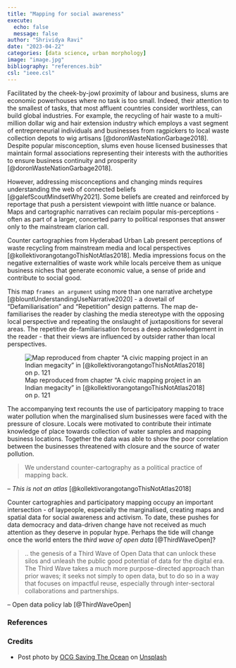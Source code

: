 ```yaml
---
title: "Mapping for social awareness"
execute:
  echo: false
  message: false
author: "Shrividya Ravi"
date: "2023-04-22"
categories: [data science, urban morphology]
image: "image.jpg"
bibliography: "references.bib"
csl: "ieee.csl"
---
```


Facilitated by the cheek-by-jowl proximity of labour and business, slums are economic powerhouses where no task is too small. Indeed, their attention to the smallest of tasks, that most affluent countries consider worthless, can build global industries. For example, the recycling of hair waste to a multi-million dollar wig and hair extension industry which employs a vast segment of entrepreneurial individuals and businesses from ragpickers to local waste collection depots to wig artisans [@doronWasteNationGarbage2018]. Despite popular misconception, slums even house licensed businesses that maintain formal associations representing their interests with the authorities to ensure business continuity and prosperity [@doronWasteNationGarbage2018]. 

However, addressing misconceptions and changing minds requires understanding the web of connected beliefs [@galefScoutMindsetWhy2021]. Some beliefs are created and reinforced by reportage that push a persistent viewpoint with little nuance or balance. Maps and cartographic narratives can reclaim popular mis-perceptions - often as part of a larger, concerted parry to political responses that answer only to the mainstream clarion call. 

Counter cartographies from Hyderabad Urban Lab present perceptions of waste recycling from mainstream media and local perspectives [@kollektivorangotangoThisNotAtlas2018]. Media impressions focus on the negative externalities of waste work while locals perceive them as unique business niches that generate economic value, a sense of pride and contribute to social good. 


This map `frames an argument` using more than one narrative archetype [@blountUnderstandingUseNarrative2020] - a dovetail of "Defamiliarisation" and "Repetition" design patterns. The map de-familiarises the reader by clashing the media stereotype with the opposing local perspective and repeating the onslaught of juxtapositions for several areas. The repetitive de-familiarisation forces a deep acknowledgement in the reader - that their views are influenced by outsider rather than local perspectives.

![Map reproduced from chapter "A civic mapping project in an Indian megacity" in [@kollektivorangotangoThisNotAtlas2018] on p. 121](comparative-map.png)



The accompanying text recounts the use of participatory mapping to trace water pollution when the marginalised slum businesses were faced with the pressure of closure. Locals were motivated to contribute their intimate knowledge of place towards collection of water samples and mapping business locations. Together the data was able to show the poor correlation between the businesses threatened with closure and the source of water pollution. 

> We understand counter-cartography as a political practice of mapping back.

-- _This is not an atlas_ [@kollektivorangotangoThisNotAtlas2018]

Counter cartographies and participatory mapping occupy an important intersection - of laypeople, especially the marginalised, creating maps and spatial data for social awareness and activism. To date, these pushes for data democracy and data-driven change have not received as much attention as they deserve in popular hype. Perhaps the tide will change once the world enters the _third wave of open data_ [@ThirdWaveOpen]?

> .. the genesis of a Third Wave of Open Data that can unlock these silos and unleash the public good potential of data for the digital era. The Third Wave takes a much more purpose-directed approach than prior waves; it seeks not simply to open data, but to do so in a way that focuses on impactful reuse, especially through inter-sectoral collaborations and partnerships. 

-- Open data policy lab [@ThirdWaveOpen]
 
### References

::: {#refs}
:::

### Credits

- Post photo by <a href="https://unsplash.com/pt-br/@oceancleanupgroup?utm_source=unsplash&utm_medium=referral&utm_content=creditCopyText">OCG Saving The Ocean</a> on <a href="https://unsplash.com/photos/EPPS6W5LdXs?utm_source=unsplash&utm_medium=referral&utm_content=creditCopyText">Unsplash</a>
  